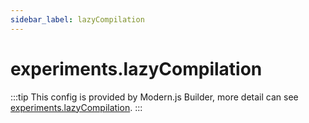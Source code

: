 ```yaml
---
sidebar_label: lazyCompilation
---
```


# experiments.lazyCompilation

:::tip
This config is provided by Modern.js Builder, more detail can see [experiments.lazyCompilation](https://modernjs.dev/builder/en/api/config-experiments.html#experimentslazycompilation).
:::


<Main />
